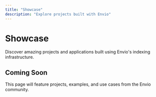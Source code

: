 ```yaml
---
title: "Showcase"
description: "Explore projects built with Envio"
---
```


# Showcase

Discover amazing projects and applications built using Envio's indexing infrastructure.

## Coming Soon

This page will feature projects, examples, and use cases from the Envio community.

